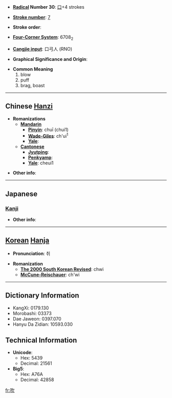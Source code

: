 * '''[[Wiktionary:Chinese radical index| Radical]] Number 30''': [[Wiktionary:Chinese radical index 口|口]]+4 strokes

* '''[[Wiktionary:Chinese total strokes index|Stroke number]]''': [[Wiktionary:Chinese total strokes index 7|7]]

* '''Stroke order''': 

* '''[[Wiktionary:Chinese four corner index|Four-Corner System]]''': 6708<sub>2</sub>

* '''[[Wiktionary:Chinese Cangjie index|Cangjie input]]''': 口弓人 (RNO)

* '''Graphical Significance and Origin''': 

* '''Common Meaning'''
*#blow
*# puff
*# brag, boast


----

== Chinese [[Hanzi]] ==

* '''Romanizations'''
** '''[[Mandarin]]'''
*** '''[[Pinyin]]''': chuī (chui1)
*** '''[[Wade-Giles]]''': ch'ui<sup>1</sup>
*** '''[[Yale]]''': 
** '''[[Cantonese]]'''
*** '''[[Jyutping]]''':
*** '''[[Penkyamp]]''': 
*** '''[[Yale]]''': cheui1

* '''Other info''': 

----

==Japanese==
===[[Kanji]]===
{{kanji|on readings=[[すい]] (sui)|kun readings=[[ふく]] (fuku)}}

* '''Other info''':  

----

== [[Korean]] [[Hanja]] ==

* '''Pronunciation''': 취

* '''Romanization'''
** '''[[The 2000 South Korean Revised Romanization|The 2000 South Korean Revised]]''': chwi
** '''[[McCune-Reischauer]]''': ch'wi

----

== Dictionary Information ==

* KangXi: 0179.130
* Morobashi: 03373
* Dae Jaweon: 0397.070
* Hanyu Da Zidian: 10593.030

== Technical Information ==

* '''Unicode''':
** Hex: 5439
** Decimal: 21561
* '''Big5''':
** Hex: A76A
** Decimal: 42858

[[fr:吹]]